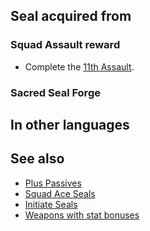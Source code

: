 {{Passive
|type=S
|exclusive=0
|1name=Squad Ace K 1
|1tagid=SID_第11迷宮の覇者1
|1effect=Grants HP+3.
|1cost=40
|1next=-
|2name=Squad Ace K 2
|2tagid=SID_第11迷宮の覇者2
|2effect=Grants HP+4.
|2cost=80
|2next=-
|3name=Squad Ace K 3
|3tagid=SID_第11迷宮の覇者3
|3effect=Grants HP+5.
|3cost=160
|statModifiers1=3,0,0,0,0
|statModifiers2=4,0,0,0,0
|statModifiers3=5,0,0,0,0
|alt1name=Squad Ace A 1
|alt2name=Squad Ace A 2
|alt3name=Squad Ace A 3
|canUseMove={{MoveList|all}}
|canUseWeapon={{WeaponList|all}}
|properties=
}}
==Seal acquired from==
===Squad Assault reward===
* Complete the [[11th Assault]].
===Sacred Seal Forge===
{{SealCosts
|seals=Squad Ace K 1;Squad Ace K 2;Squad Ace K 3
|badgeColor=Transparent 
|costs1=-
|costs2=60;200;50
|costs3=400;1000;100
}}
==In other languages==
{{OtherLanguages
|japanese=第１１迷宮の覇者
|german=Überfall-Ass K
|spanishEU=As del asalto K
|spanishLA=As del asalto K
|french=Assaut réussi K
|italian=Asso squadra K
|chineseTW=第１１迷宮的霸王
|portuguese=Esquadrão ás K
}}

==See also==
* [[Plus Passives]]
* [[Squad Ace Seals]]
* [[Initiate Seals]]
* [[:Category:Weapons with stat bonuses|Weapons with stat bonuses]]
{{Seals Navbox}}